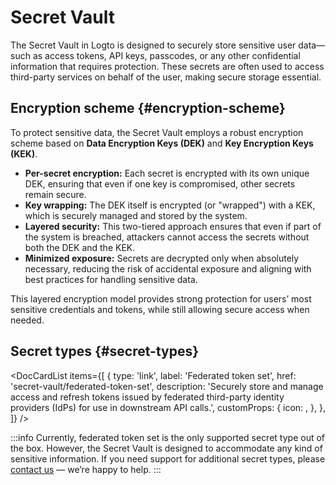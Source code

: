 
# Secret Vault

The Secret Vault in Logto is designed to securely store sensitive user data—such as access tokens, API keys, passcodes, or any other confidential information that requires protection. These secrets are often used to access third-party services on behalf of the user, making secure storage essential.

## Encryption scheme \{#encryption-scheme}

To protect sensitive data, the Secret Vault employs a robust encryption scheme based on **Data Encryption Keys (DEK)** and **Key Encryption Keys (KEK)**.

- **Per-secret encryption:** Each secret is encrypted with its own unique DEK, ensuring that even if one key is compromised, other secrets remain secure.
- **Key wrapping:** The DEK itself is encrypted (or "wrapped") with a KEK, which is securely managed and stored by the system.
- **Layered security:** This two-tiered approach ensures that even if part of the system is breached, attackers cannot access the secrets without both the DEK and the KEK.
- **Minimized exposure:** Secrets are decrypted only when absolutely necessary, reducing the risk of accidental exposure and aligning with best practices for handling sensitive data.

This layered encryption model provides strong protection for users’ most sensitive credentials and tokens, while still allowing secure access when needed.

## Secret types \{#secret-types}

<DocCardList
  items={[
    {
      type: 'link',
      label: 'Federated token set',
      href: 'secret-vault/federated-token-set',
      description:
        'Securely store and manage access and refresh tokens issued by federated third-party identity providers (IdPs) for use in downstream API calls.',
      customProps: {
        icon: <Connectors />,
      },
    },
  ]}
/>

:::info
Currently, federated token set is the only supported secret type out of the box. However, the Secret Vault is designed to accommodate any kind of sensitive information. If you need support for additional secret types, please [contact us](https://logto.io/contact) — we’re happy to help.
:::
